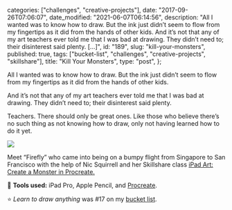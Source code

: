 
  categories: ["challenges", "creative-projects"],
  date: "2017-09-26T07:06:07",
  date_modified: "2021-06-07T06:14:56",
  description:
    "All I wanted was to know how to draw. But the ink just didn’t seem to flow from my fingertips as it did from the hands of other kids. And it’s not that any of my art teachers ever told me that I was bad at drawing. They didn’t need to; their disinterest said plenty. […]",
  id: "189",
  slug: "kill-your-monsters",
  published: true,
  tags: ["bucket-list", "challenges", "creative-projects", "skillshare"],
  title: "Kill Your Monsters",
  type: "post",
};


All I wanted was to know how to draw. But the ink just didn’t seem to flow from my fingertips as it did from the hands of other kids.

And it’s not that any of my art teachers ever told me that I was bad at drawing. They didn’t need to; their disinterest said plenty.

Teachers. There should only be great ones. Like those who believe there’s no such thing as not knowing how to draw, only not having learned how to do it yet.

![](/pages/posts/kill-your-monsters/firefly_1.png)

Meet “Firefly” who came into being on a bumpy flight from Singapore to San Francisco with the help of Nic Squirrell and her Skillshare class [iPad Art: Create a Monster in Procreate.](https://www.skillshare.com/en/classes/iPad-Art-Create-a-Monster-An-Introduction-to-Procreate/1217750153)

<PostFooter title="More">

🔧 **Tools used:** iPad Pro, Apple Pencil, and [Procreate](http://procreate.art).

⭐️ _Learn to draw anything_ was #17 on my [bucket list](/tsop/posts/bucket-list#the-bucket-list).

</PostFooter>
